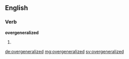 ==English==

===Verb===
'''overgeneralized'''

# {{en-past of|overgeneralize}}

[[de:overgeneralized]]
[[mg:overgeneralized]]
[[sv:overgeneralized]]